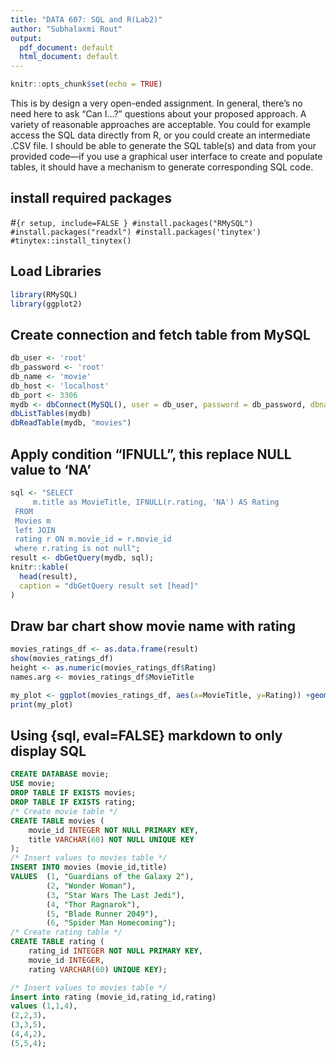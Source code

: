 ---
title: "DATA 607: SQL and R(Lab2)"
author: "Subhalaxmi Rout"
output:
  pdf_document: default
  html_document: default
---

```{r setup, include=FALSE}
knitr::opts_chunk$set(echo = TRUE)
```
This is by design a very open-ended assignment. In general, there’s no need here to ask “Can I…?” questions about your proposed approach. A variety of reasonable approaches are acceptable. You could for example access the SQL data directly from R, or you could create an intermediate .CSV file. I should be able to generate the SQL table(s) and data from your provided code—if you use a graphical user interface to create and populate tables, it should have a mechanism to generate corresponding SQL code.

## install required packages
#```{r setup, include=FALSE }
#install.packages("RMySQL")
#install.packages("readxl")
#install.packages('tinytex')
#tinytex::install_tinytex()
```

## Load Libraries
```{r}
library(RMySQL)
library(ggplot2)
```
## Create connection and fetch table from MySQL

```{r}
db_user <- 'root'
db_password <- 'root'
db_name <- 'movie'
db_host <- 'localhost'
db_port <- 3306
mydb <- dbConnect(MySQL(), user = db_user, password = db_password, dbname = db_name, host = db_host, port = db_port)
dbListTables(mydb)
dbReadTable(mydb, "movies")

```
## Apply condition "IFNULL", this replace NULL value to 'NA'
```{r}
sql <- "SELECT 
     m.title as MovieTitle, IFNULL(r.rating, 'NA') AS Rating
 FROM
 Movies m
 left JOIN
 rating r ON m.movie_id = r.movie_id
 where r.rating is not null";
result <- dbGetQuery(mydb, sql);
knitr::kable(
  head(result),
  caption = "dbGetQuery result set [head]"
)
```

## Draw bar chart show movie name with rating

```{r eval=TRUE, fig.width=10}
movies_ratings_df <- as.data.frame(result)
show(movies_ratings_df)
height <- as.numeric(movies_ratings_df$Rating)
names.arg <- movies_ratings_df$MovieTitle

my_plot <- ggplot(movies_ratings_df, aes(x=MovieTitle, y=Rating)) +geom_col(fill="navy")+theme_bw()
print(my_plot)
```
## Using {sql, eval=FALSE} markdown to only display SQL
``` {sql, eval=FALSE}
CREATE DATABASE movie;
USE movie;
DROP TABLE IF EXISTS movies;
DROP TABLE IF EXISTS rating;
/* Create movie table */
CREATE TABLE movies (
    movie_id INTEGER NOT NULL PRIMARY KEY,
    title VARCHAR(60) NOT NULL UNIQUE KEY
);
/* Insert values to movies table */
INSERT INTO movies (movie_id,title)
VALUES  (1, "Guardians of the Galaxy 2"),
        (2, "Wonder Woman"),
        (3, "Star Wars The Last Jedi"),
        (4, "Thor Ragnarok"),
        (5, "Blade Runner 2049"),
        (6, "Spider Man Homecoming");
/* Create rating table */
CREATE TABLE rating (
    rating_id INTEGER NOT NULL PRIMARY KEY,
    movie_id INTEGER,
    rating VARCHAR(60) UNIQUE KEY);

/* Insert values to movies table */
insert into rating (movie_id,rating_id,rating) 
values (1,1,4),
(2,2,3),
(3,3,5),
(4,4,2),
(5,5,4);

```


